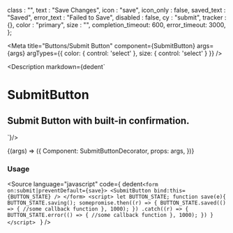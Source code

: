
  class : "",
  text : "Save Changes",
  icon : "save",
  icon_only : false,
  saved_text : "Saved",
  error_text : "Failed to Save",
  disabled : false,
  cy : "submit",
  tracker : {},
  color : "primary",
  size : "",
  completion_timeout: 600,
  error_timeout: 3000,
};


<Version />

<Meta
  title="Buttons/Submit Button"
  component={SubmitButton}
  args={args}
  argTypes={{
    color: {
      control: 'select'
    },
    size: {
      control: 'select'
    }
  }}
/>

<Description markdown={dedent`
# SubmitButton
## Submit Button with built-in confirmation.
`}/>

<Canvas>
  <Story
  name="Submit Button"
  args={args}
  play={playInteractions}
  >
  {(args) => ({
    Component: SubmitButtonDecorator,
    props: args,
  })}
  </Story>
</Canvas>

<ArgsTable story="Submit Button" />

### Usage
<Source
  language="javascript"
  code={
    dedent`<form on:submit|preventDefault={save}>
      <SubmitButton bind:this={BUTTON_STATE} />
    </form>
    <script>
      let BUTTON_STATE;
      function save(e){
        BUTTON_STATE.saving();
        somepromise.then((r) => {
          BUTTON_STATE.saved(() => {
            //some callback function
          }, 1000);
        })
        .catch((r) => {
          BUTTON_STATE.error(() => {
            //some callback function
          }, 1000);
        })
      }
    </script>
    `
  }
/>
